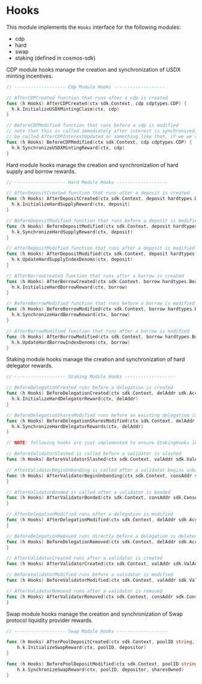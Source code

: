 

# Hooks

This module implements the `Hooks` interface for the following modules:

- cdp
- hard
- swap
- staking (defined in cosmos-sdk)

CDP module hooks manage the creation and synchronization of USDX minting incentives.

```go
// ------------------- Cdp Module Hooks -------------------

// AfterCDPCreated function that runs after a cdp is created
func (h Hooks) AfterCDPCreated(ctx sdk.Context, cdp cdptypes.CDP) {
  h.k.InitializeUSDXMintingClaim(ctx, cdp)
}

// BeforeCDPModified function that runs before a cdp is modified
// note that this is called immediately after interest is synchronized, and so could potentially
// be called AfterCDPInterestUpdated or something like that, if we we're to expand the scope of cdp hooks
func (h Hooks) BeforeCDPModified(ctx sdk.Context, cdp cdptypes.CDP) {
  h.k.SynchronizeUSDXMintingReward(ctx, cdp)
}
```

Hard module hooks manage the creation and synchronization of hard supply and borrow rewards.

```go
// ------------------- Hard Module Hooks -------------------

// AfterDepositCreated function that runs after a deposit is created
func (h Hooks) AfterDepositCreated(ctx sdk.Context, deposit hardtypes.Deposit) {
  h.k.InitializeHardSupplyReward(ctx, deposit)
}

// BeforeDepositModified function that runs before a deposit is modified
func (h Hooks) BeforeDepositModified(ctx sdk.Context, deposit hardtypes.Deposit) {
  h.k.SynchronizeHardSupplyReward(ctx, deposit)
}

// AfterDepositModified function that runs after a deposit is modified
func (h Hooks) AfterDepositModified(ctx sdk.Context, deposit hardtypes.Deposit) {
  h.k.UpdateHardSupplyIndexDenoms(ctx, deposit)
}

// AfterBorrowCreated function that runs after a borrow is created
func (h Hooks) AfterBorrowCreated(ctx sdk.Context, borrow hardtypes.Borrow) {
  h.k.InitializeHardBorrowReward(ctx, borrow)
}

// BeforeBorrowModified function that runs before a borrow is modified
func (h Hooks) BeforeBorrowModified(ctx sdk.Context, borrow hardtypes.Borrow) {
  h.k.SynchronizeHardBorrowReward(ctx, borrow)
}

// AfterBorrowModified function that runs after a borrow is modified
func (h Hooks) AfterBorrowModified(ctx sdk.Context, borrow hardtypes.Borrow) {
  h.k.UpdateHardBorrowIndexDenoms(ctx, borrow)
}
```

Staking module hooks manage the creation and synchronization of hard delegator rewards.

```go
// ------------------- Staking Module Hooks -------------------

// BeforeDelegationCreated runs before a delegation is created
func (h Hooks) BeforeDelegationCreated(ctx sdk.Context, delAddr sdk.AccAddress, valAddr sdk.ValAddress) {
  h.k.InitializeHardDelegatorReward(ctx, delAddr)
}

// BeforeDelegationSharesModified runs before an existing delegation is modified
func (h Hooks) BeforeDelegationSharesModified(ctx sdk.Context, delAddr sdk.AccAddress, valAddr sdk.ValAddress) {
  h.k.SynchronizeHardDelegatorRewards(ctx, delAddr)
}

// NOTE: following hooks are just implemented to ensure StakingHooks interface compliance

// BeforeValidatorSlashed is called before a validator is slashed
func (h Hooks) BeforeValidatorSlashed(ctx sdk.Context, valAddr sdk.ValAddress, fraction sdk.Dec) {}

// AfterValidatorBeginUnbonding is called after a validator begins unbonding
func (h Hooks) AfterValidatorBeginUnbonding(ctx sdk.Context, consAddr sdk.ConsAddress, valAddr sdk.ValAddress) {
}

// AfterValidatorBonded is called after a validator is bonded
func (h Hooks) AfterValidatorBonded(ctx sdk.Context, consAddr sdk.ConsAddress, valAddr sdk.ValAddress) {
}

// AfterDelegationModified runs after a delegation is modified
func (h Hooks) AfterDelegationModified(ctx sdk.Context, delAddr sdk.AccAddress, valAddr sdk.ValAddress) {
}

// BeforeDelegationRemoved runs directly before a delegation is deleted
func (h Hooks) BeforeDelegationRemoved(ctx sdk.Context, delAddr sdk.AccAddress, valAddr sdk.ValAddress) {
}

// AfterValidatorCreated runs after a validator is created
func (h Hooks) AfterValidatorCreated(ctx sdk.Context, valAddr sdk.ValAddress) {}

// BeforeValidatorModified runs before a validator is modified
func (h Hooks) BeforeValidatorModified(ctx sdk.Context, valAddr sdk.ValAddress) {}

// AfterValidatorRemoved runs after a validator is removed
func (h Hooks) AfterValidatorRemoved(ctx sdk.Context, consAddr sdk.ConsAddress, valAddr sdk.ValAddress) {
}
```

Swap module hooks manage the creation and synchronization of Swap protocol liquidity provider rewards.

```go
// ------------------- Swap Module Hooks -------------------

func (h Hooks) AfterPoolDepositCreated(ctx sdk.Context, poolID string, depositor sdk.AccAddress, _ sdk.Int) {
	h.k.InitializeSwapReward(ctx, poolID, depositor)
}

func (h Hooks) BeforePoolDepositModified(ctx sdk.Context, poolID string, depositor sdk.AccAddress, sharesOwned sdk.Int) {
	h.k.SynchronizeSwapReward(ctx, poolID, depositor, sharesOwned)
}
```


